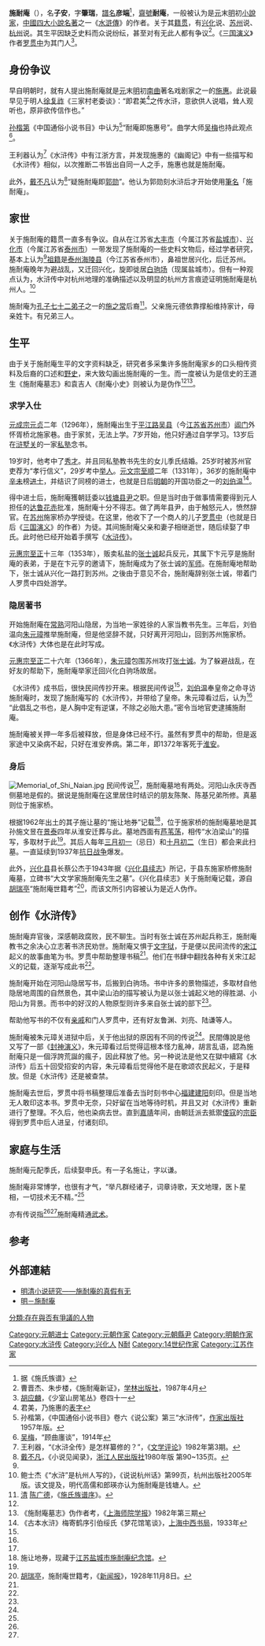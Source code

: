 {{Infobox writer
| 姓名     = 施耐庵
| 圖像     = Statue of Shi Naian.jpg
| 圖像大小 = 220px
| 圖像說明 = 施耐庵像，于江苏盐城施耐庵纪念馆
| 原文名稱 = 
| 日文假名 = 
| 羅馬拼音 = 
| 字       = 肇瑞
| 號       = 耐庵
| 本名     = 彦端
| 筆名     = 
| 出生     = 1296年
| 出生地點 = 不明确
| 逝世     = 1370年
| 逝世地點 = 淮安
| 現居地   = 
| 墓地     = [[江蘇省|江蘇省]][[興化縣|興化縣]][[新垛镇|新垛镇]]
| 職業     = [[小說家|小說家]]、[[私塾|私塾]]教師、[[官員|官員]]、[[軍閥|軍閥]]的[[幕僚|幕僚]]
| 國籍     = [[中国|中国]]
| 民族     = [[汉族|汉族]]
| 公民權   = 
| 教育程度 = 
| 母校     = 
| 創作時期 = 
| 體裁     = 
| 主題     = 
| 文學運動 = 
| 代表作   = 《水浒传》
| 父母     = 施元德、卞氏
| 配偶     = 季氏、申氏
| 伴侶     = 
| 子女     = 施让
| 親屬     = 表弟卞元亨
| 受影響於 = 
| 施影響於 = [[罗贯中|罗贯中]]
| 獎項     = 
| 簽名     = 
| 官方網站 = 
}}
'''施耐庵'''（{{bd|1296年||1372年||catIdx=S}}），名'''子安'''，字'''肇瑞'''，[[譜名|譜名]]'''彦端'''<ref>据《施氏族谱》</ref>，[[齋號|齋號]]'''耐庵'''，一般被认为是[[元朝|元]]末[[明朝|明]]初[[小說家|小說家]]，[[中國|中國]][[四大小說名著|四大小說名著]]之一《[[水滸傳|水滸傳]]》的作者。关于其[[籍贯|籍贯]]，有[[兴化|兴化]]说、[[苏州|苏州]]说、[[杭州|杭州]]说。其生平因缺乏史料而众说纷纭，甚至对有无此人都有争议<ref name="施耐庵新证">曹晋杰、朱步楼，《施耐庵新证》，[[学林出版社|学林出版社]]，1987年4月</ref>。《[[三国演义|三国演义]]》作者[[罗贯中|罗贯中]]为其门人<ref name="胡应麟">[[胡应麟|胡应麟]]，《少室山房笔丛》卷四十一</ref>。

== 身份争议 ==
早自明朝时，就有人提出施耐庵就是[[元朝|元]]末[[明朝|明]]初[[南曲|南曲]]著名戏剧家之一的[[施惠|施惠]]。此说最早见于明人[[徐复祚|徐复祚]]《三家村老委谈》：“即君美<ref>君美，乃施惠的[[表字|表字]]</ref>之传水浒，意欲供人说唱，耸人观听也，原非欲传信作也。”

[[孙楷第|孙楷第]]《中国通俗小说书目》中认为<ref>孙楷第，《中国通俗小说书目》卷六《说公案》第三“水浒传”，[[作家出版社|作家出版社]]1957年版。</ref>“耐庵即施惠号”。曲学大师[[吴梅|吴梅]]也持此观点<ref>[[吴梅|吴梅]]，“顾曲廛谈”，1914年</ref>。

王利器认为<ref>王利器，“《水浒全传》是怎样纂修的？”，《[[文学评论|文学评论]]》1982年第3期。</ref>《水浒传》中有江浙方言，并发现施惠的《幽阁记》中有一些描写和《水浒传》相似，以次推断二书皆出自同一人之手，施惠也就是施耐庵。

此外，[[戴不凡|戴不凡]]认为<ref>[[戴不凡|戴不凡]]，《小说见闻录》，[[浙江人民出版社|浙江人民出版社]]1980年版 第90~135页。</ref>“疑施耐庵即[[郭勋|郭勋]]”。他认为郭勋刻水浒后才开始使用[[筆名|筆名]]「施耐庵」。

== 家世 ==

关于施耐庵的籍贯一直多有争议。自从在江苏省[[大丰市|大丰市]]（今属江苏省[[盐城市|盐城市]]）、[[兴化市|兴化市]]（今属江苏省[[泰州市|泰州市]]）一带发现了施耐庵的一些史料文物后，经过学者研究，基本上认为<ref name="施耐庵新证" />[[祖籍|祖籍]]是[[泰州_(南唐)|泰州]][[海陵县_(古代)|海陵县]]（今江苏省泰州市），鼻祖世居兴化，后迁苏州。施耐庵晚年为避战乱，又迁回兴化，旋即徙居[[白驹场|白驹场]]（现属盐城市）。但有一种观点认为，水浒传中对杭州地理的准确描述以及明显的杭州方言痕迹证明施耐庵是杭州人。<ref>鲍士杰《“水浒”是杭州人写的》，《说说杭州话》第99页，杭州出版社2005年版。该文提及，明代高儒和郎瑛亦认为施耐庵是钱塘人。</ref>

施耐庵为[[孔子七十二弟子|孔子七十二弟子]]之一的[[施之常|施之常]]后裔<ref>[[清朝|清]] [[陈广德|陈广德]]，《[[施氏族谱序|施氏族谱序]]》。</ref>。父亲施元德依靠撑船维持家计，母亲姓卞。有兄弟三人。

== 生平 ==

由于关于施耐庵生平的文字资料缺乏，研究者多采集许多施耐庵家乡的口头相传资料及后裔的口述和[[野史|野史]]，来大致勾画出施耐庵的一生。而一度被认为是信史的王道生《施耐庵墓志》和袁吉人《耐庵小史》则被认为是伪作<ref name="施耐庵新证" /><ref name="施耐庵墓志">《施耐庵墓志》伪作者考，《[[上海师院学报|上海师院学报]]》1982年第三期</ref>。

=== 求学入仕 ===
[[元成宗|元成宗]][[元贞|元贞]]二年（1296年），施耐庵出生于[[平江路_(元朝)|平江路]][[吴县|吴县]]（今[[江苏省|江苏省]][[苏州市|苏州市]]）[[阊门|阊门]]外怀胥桥北施家巷。由于家贫，无法上学。7岁开始，他只好通过自学学习。13岁后在[[浒墅关|浒墅关]]的一家[[私塾|私塾]]念书。

19岁时，他考中了[[秀才|秀才]]。并且同私塾教书先生的女儿季氏结婚。25岁时被苏州官吏荐为“孝行信义”，29岁考中[[举人|举人]]。[[元文宗|元文宗]][[至顺|至顺]]二年（1331年），36岁的施耐庵中[[辛未|辛未]]榜[[进士|进士]]，并结识了同榜的进士，也就是日后[[明朝|明朝]]的开国功臣之一的[[刘伯温|刘伯温]]<ref name="梅寄鹤">《古本水浒》梅寄鹤序引伯绥氏《梦花馆笔谈》，[[上海中西书局|上海中西书局]]，1933年</ref>。

得中进士后，施耐庵獲朝廷委以[[钱塘县|钱塘]][[县尹|县尹]]之职。但是当时由于做事情需要得到元人担任的[[达鲁花赤|达鲁花赤]]批准，施耐庵十分不得志。做了两年县尹，由于触怒元人，愤然辞官。在[[苏州|苏州]]施家桥办学授徒。在这里，他收下了一个商人的儿子[[罗贯中|罗贯中]]（也就是日后《[[三国演义|三国演义]]》的作者）为徒。其间施耐庵父亲和妻子相继逝世，随后续娶了申氏。此时他已经开始着手撰写《[[水浒传|水浒传]]》。

[[元惠宗|元惠宗]][[至正|至正]]十三年（1353年），贩卖私盐的[[张士诚|张士诚]]起兵反元，其属下卞元亨是施耐庵的表弟，于是在卞元亨的邀请下，施耐庵成为了张士诚的[[军师|军师]]。在施耐庵地帮助下，张士诚从兴化一路打到苏州。之後由于意见不合，施耐庵辞别张士诚，带着门人罗贯中四处游学。

=== 隐居著书 ===

开始施耐庵在[[常熟|常熟]]河阳山隐居，为当地一家姓徐的人家当教书先生。三年后，刘伯温向[[朱元璋|朱元璋]]推举施耐庵，但是他坚辞不就，只好离开河阳山，回到苏州施家桥。《水浒传》大体也是在此时写成。

[[元惠宗|元惠宗]][[至正|至正]]二十六年（1366年），[[朱元璋|朱元璋]]包围苏州攻打[[张士诚|张士诚]]。为了躲避战乱，在好友的帮助下，施耐庵举家迁回兴化白驹场故居。

《水浒传》成书后，很快民间传抄开来。根据民间传说<ref name="施耐庵新证" />，[[刘伯温|刘伯温]]奉皇帝之命寻访施耐庵时，发现了施耐庵写的《水浒传》，并带给了皇帝。朱元璋看过后，认为<ref name="梅寄鹤" />
“此倡乱之书也，是人胸中定有逆谋，不除之必贻大患。”密令当地官吏逮捕施耐庵。

施耐庵被关押一年多后被释放，但是身体已经不行。虽然有罗贯中的帮助，但是返家途中又染病不起，只好在淮安养病。第二年，即1372年客死于[[淮安府|淮安]]。

=== 身后 ===
[[File:Memorial_of_Shi_Naian.jpg|thumb]]
{{wikisource|施让地券}}
民间传说<ref name="施耐庵新证" />，施耐庵墓地有两处。河阳山永庆寺西侧墓地是假的。据说是施耐庵在这里居住时结识的朋友陈聚、陈基兄弟所修。真墓则位于施家桥。

根据1962年出土的其子施让墓的“施让地券”记载<ref>施让地券，现藏于[[江苏|江苏]][[盐城市|盐城市]][[施耐庵纪念馆|施耐庵纪念馆]]。</ref>，位于施家桥的施耐庵墓地是其孙施文昱在[[景泰_(年號)|景泰]]四年从淮安迁葬与此。墓地西面有[[芦苇荡|芦苇荡]]，相传“水泊梁山”的描写，多取材于此<ref name="施耐庵新证" />。其后人每年[[三月初一|三月初一]]（忌日）和[[十月初二|十月初二]]（生日）都会来此扫墓。一直延续到1937年[[抗日战争|抗日战争]]爆发。

此外，[[兴化县|兴化县]]县长蔡公杰于1943年据《[[兴化县续志|兴化县续志]]》所记，于县东施家桥修施耐庵墓，立碑书“大文学家施耐庵先生之墓”。《兴化县续志》关于施耐庵记载，源自[[胡瑞亭|胡瑞亭]]“施耐庵世籍考”<ref>[[胡瑞亭|胡瑞亭]]，施耐庵世籍考，《[[新闻报|新闻报]]》，1928年11月8日。</ref>，而该文所引内容被认为是近人伪作。

== 创作《水浒传》 ==

施耐庵弃官後，深感朝政腐败，民不聊生。当时有张士诚在苏州起兵称王，施耐庵教书之余决心立志著书济民劝世。施耐庵又惧于[[文字狱|文字狱]]，于是便以民间流传的[[宋江|宋江]]起义的故事曲笔为书。罗贯中帮助整理书稿<ref name="施耐庵新证" />。他们在书肆中翻找各种有关宋江起义的记载，逐渐写成此书<ref name="胡应麟" />。

施耐庵开始在河阳山隐居写书，后搬到白驹场。书中许多的景物描述，多取材自他隐居地周围的自然景色，其中梁山泊的描写被认为是以张士诚起义地的得胜湖、小阳山为背景。而书中的好汉的人物原型则许多来自张士诚的部下<ref name="施耐庵新证" />。

帮助他写书的不仅有[[亲戚|亲戚]]和门人罗贯中，还有好友鲁渊、刘亮、陆谦等人。

施耐庵被朱元璋关进狱中后，关于他出狱的原因有不同的传说<ref name="施耐庵新证" />。民間傳說是他又写了一部《[[封神演义|封神演义]]》，朱元璋看过后觉得這根本怪力亂神，胡言乱语，認為施耐庵只是一個浮誇荒誕的瘋子，因此释放了他。另一种说法是他又在獄中續寫《水浒传》后五十回受招安的内容，朱元璋看后觉得他不是在歌颂农民起义，于是释放。但是《水浒传》还是被查禁。

施耐庵去世后，罗贯中将书稿整理后准备去当时刻书中心[[福建|福建]][[建阳|建阳]]刻印。但是当地无人敢印这本书。罗贯中无奈，只好留在当地等待时机，并且又对《水浒传》重新进行了整理。不久后，他也染病去世。直到[[嘉靖|嘉靖]]年间，由朝廷派去抵禦[[倭寇|倭寇]]的[[宗臣|宗臣]]得到罗贯中后人进呈，付诸刻印。

== 家庭与生活 ==
施耐庵元配季氏，后续娶申氏。有一子名施让，字以谦。

施耐庵非常博学，也很有才气，“举凡群经诸子，词章诗歌，天文地理，医卜星相，一切技术无不精。”<ref name="梅寄鹤" />

亦有传说指<ref name="施耐庵新证" /><ref name="梅寄鹤" />施耐庵精通[[武术|武术]]。

== 参考 ==
{{Reflist|2}}

== 外部連結 ==
{{Wikisource author}}
* [https://web.archive.org/web/20041016191312/http://mqxs.com/cjtx/shfz/009.htm 明清小说研究——施耐庵的真假有无]
* [https://web.archive.org/web/20041027211652/http://www.china10k.com/simp/history/6/61/61z/61z04/61z041n.htm 明－施耐庵]

{{Authority control}}
{{DEFAULTSORT:Shi施}}
[[Category:元朝进士|Category:元朝进士]]
[[Category:元朝作家|Category:元朝作家]]
[[Category:元朝縣尹|Category:元朝縣尹]]
[[Category:明朝作家|Category:明朝作家]]
[[Category:水浒传|Category:水浒传]]
[[Category:兴化人|Category:兴化人]]
[[Category:施姓|N耐]]
[[Category:14世纪作家|Category:14世纪作家]]
[[Category:江苏作家|Category:江苏作家]]
[[分類:存在與否有爭議的人物|分類:存在與否有爭議的人物]]